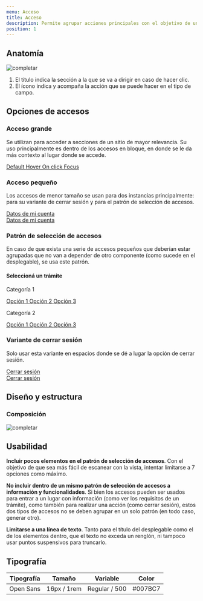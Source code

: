 ```yaml
---
menu: Acceso
title: Acceso
description: Permite agrupar acciones principales con el objetivo de unificar la navegación.
position: 1
---
```


## Anatomía

![completar](/componentes/acceso/anatomía.svg)

1. El título indica la sección a la que se va a dirigir en caso de hacer clic.
2. El ícono indica y acompaña la acción que se puede hacer en el tipo de campo.

## Opciones de accesos

### Acceso grande

Se utilizan para acceder a secciones de un sitio de mayor relevancia. Su uso principalmente es dentro de los accesos en bloque, en donde se le da más contexto al lugar donde se accede.

<Row>
  <Col items={2}>
    <a href="#" className="list-group-item">
      Default
    </a>
  </Col>
  <Col items={2}>
    <a href="#" className="list-group-item hover">
      Hover
    </a>
  </Col>
</Row>
<Row>
  <Col items={2}>
    <a href="#" className="list-group-item hover focus">
      On click
    </a>
  </Col>
  <Col items={2}>
    <a href="#" className="list-group-item focus">
      Focus
    </a>
  </Col>
</Row>

### Acceso pequeño

Los accesos de menor tamaño se usan para dos instancias principalmente: para su variante de cerrar sesión y para el patrón de selección de accesos.

<Row>
  <Col items={2}>
    <div className="list-group list-group-sm">
      <a href="#" className="list-group-item">
        Datos de mi cuenta
      </a>
    </div>
  </Col>
  <Col items={2}>
    <div className="list-group list-group-sm">
      <a href="#" className="list-group-item hover">
        Datos de mi cuenta
      </a>
    </div>
  </Col>
</Row>

### Patrón de selección de accesos

En caso de que exista una serie de accesos pequeños que deberían estar agrupadas que no van a depender de otro componente (como sucede en el desplegable), se usa este patrón.

<Example>
  <Row>
  <div className="col-12 col-sm-10 col-lg-8 col-xl-7">
  <div className="list-group list-group-sm bg-white p-3">
  <h4 className="list-group-title">Seleccioná un trámite</h4>
  <p className="list-group-category">Categoría 1</p>
  <a href="#" className="list-group-item">
    Opción 1
  </a>
  <a href="#" className="list-group-item">
    Opción 2
  </a>
  <a href="#" className="list-group-item">
    Opción 3
  </a>

  <p className="list-group-category">Categoría 2</p>
  <a href="#" className="list-group-item">
    Opción 1
  </a>
  <a href="#" className="list-group-item">
    Opción 2
  </a>
  <a href="#" className="list-group-item">
    Opción 3
  </a>
  </div>
  </div>
  </Row>
</Example>

### Variante de cerrar sesión

Solo usar esta variante en espacios donde se dé a lugar la opción de cerrar sesión.

<Row>
  <Col items={2}>
    <div className="list-group list-group-sm">
      <a href="#" className="list-group-item list-group-item-logout">
        Cerrar sesión
      </a>
    </div>
  </Col>
  <Col items={2}>
    <div className="list-group list-group-sm">
      <a href="#" className="list-group-item list-group-item-logout hover">
        Cerrar sesión
      </a>
    </div>
  </Col>
</Row>

## Diseño y estructura

### Composición

![completar](/componentes/acceso/composición.svg)

## Usabilidad

**Incluir pocos elementos en el patrón de selección de accesos**. Con el objetivo de que sea más fácil de escanear con la vista, intentar limitarse a 7 opciones como máximo.

**No incluir dentro de un mismo patrón de selección de accesos a información y funcionalidades**. Si bien los accesos pueden ser usados para entrar a un lugar con información (como ver los requisitos de un trámite), como también para realizar una acción (como cerrar sesión), estos dos tipos de accesos no se deben agrupar en un solo patrón (en todo caso, generar otro).

**Limitarse a una línea de texto**. Tanto para el título del desplegable como el de los elementos dentro, que el texto no exceda un renglón, ni tampoco usar puntos suspensivos para truncarlo.

## Tipografía

| Tipografía | Tamaño           | Variable       | Color   |
| ---------- | ---------------- | -------------- | ------- |
| Open Sans  | 16px / 1rem      | Regular / 500  | #007BC7 |
